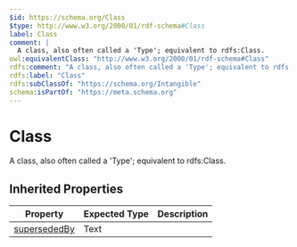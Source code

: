 ```yaml
---
$id: https://schema.org/Class
$type: http://www.w3.org/2000/01/rdf-schema#Class
label: Class
comment: |
  A class, also often called a 'Type'; equivalent to rdfs:Class.
owl:equivalentClass: "http://www.w3.org/2000/01/rdf-schema#Class"
rdfs:comment: "A class, also often called a 'Type'; equivalent to rdfs:Class."
rdfs:label: "Class"
rdfs:subClassOf: "https://schema.org/Intangible"
schema:isPartOf: "https://meta.schema.org"
---
```


# Class

A class, also often called a 'Type'; equivalent to rdfs:Class.

## Inherited Properties

| Property | Expected Type | Description |
| --- | --- | --- |
| [supersededBy](https://schema.org/supersededBy) | Text |  |
